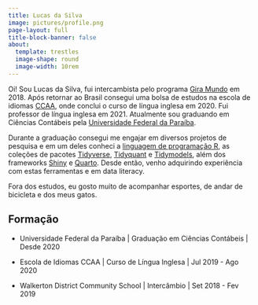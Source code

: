 ```yaml
---
title: Lucas da Silva
image: pictures/profile.png
page-layout: full
title-block-banner: false
about:
  template: trestles
  image-shape: round
  image-width: 10rem
---
```


Oi! Sou Lucas da Silva, fui intercambista pelo programa [Gira Mundo](https://paraiba.pb.gov.br/diretas/secretaria-da-educacao/programas/programa-gira-mundo) em 2018. Após retornar ao Brasil consegui uma bolsa de estudos na escola de idiomas [CCAA](https://www.ccaa.com.br/), onde conclui o curso de língua inglesa em 2020. Fui professor de língua inglesa em 2021. Atualmente sou graduando em Ciências Contábeis pela [Universidade Federal da Paraíba](https://www.ufpb.br/).

Durante a graduação consegui me engajar em diversos projetos de pesquisa e em um deles conheci a [linguagem de programação R](https://cran.r-project.org/), as coleções de pacotes [Tidyverse](https://www.tidyverse.org/), [Tidyquant](https://business-science.github.io/tidyquant/) e [Tidymodels](https://www.tidymodels.org/), além dos frameworks [Shiny](https://shiny.posit.co/) e [Quarto](https://quarto.org/). Desde então, venho adquirindo experiência com estas ferramentas e em data literacy.

Fora dos estudos, eu gosto muito de acompanhar esportes, de andar de bicicleta e dos meus gatos.

## Formação

-   Universidade Federal da Paraíba \| Graduação em Ciências Contábeis \| Desde 2020

-   Escola de Idiomas CCAA \| Curso de Língua Inglesa \| Jul 2019 - Ago 2020

-   Walkerton District Community School \| Intercâmbio \| Set 2018 - Fev 2019
